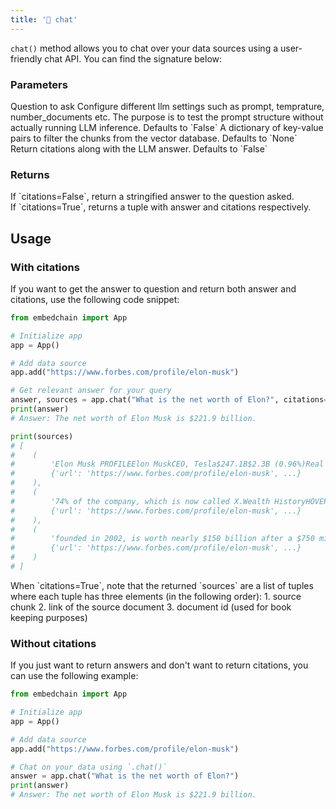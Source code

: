 ```yaml
---
title: '💬 chat'
---
```


`chat()` method allows you to chat over your data sources using a user-friendly chat API. You can find the signature below:

### Parameters

<ParamField path="input_query" type="str">
    Question to ask
</ParamField>
<ParamField path="config" type="BaseLlmConfig" optional>
    Configure different llm settings such as prompt, temprature, number_documents etc.
</ParamField>
<ParamField path="dry_run" type="bool" optional>
    The purpose is to test the prompt structure without actually running LLM inference. Defaults to `False`
</ParamField>
<ParamField path="where" type="dict" optional>
    A dictionary of key-value pairs to filter the chunks from the vector database. Defaults to `None`
</ParamField>
<ParamField path="citations" type="bool" optional>
    Return citations along with the LLM answer. Defaults to `False`
</ParamField>

### Returns

<ResponseField name="answer" type="str | tuple">
  If `citations=False`, return a stringified answer to the question asked. <br />
  If `citations=True`, returns a tuple with answer and citations respectively.
</ResponseField>

## Usage

### With citations

If you want to get the answer to question and return both answer and citations, use the following code snippet:

```python With Citations
from embedchain import App

# Initialize app
app = App()

# Add data source
app.add("https://www.forbes.com/profile/elon-musk")

# Get relevant answer for your query
answer, sources = app.chat("What is the net worth of Elon?", citations=True)
print(answer)
# Answer: The net worth of Elon Musk is $221.9 billion.

print(sources)
# [
#    (
#        'Elon Musk PROFILEElon MuskCEO, Tesla$247.1B$2.3B (0.96%)Real Time Net Worthas of 12/7/23 ...',
#        {'url': 'https://www.forbes.com/profile/elon-musk', ...}
#    ),
#    (
#        '74% of the company, which is now called X.Wealth HistoryHOVER TO REVEAL NET WORTH BY YEARForbes ...',
#        {'url': 'https://www.forbes.com/profile/elon-musk', ...}
#    ),
#    (
#        'founded in 2002, is worth nearly $150 billion after a $750 million tender offer in June 2023 ...',
#        {'url': 'https://www.forbes.com/profile/elon-musk', ...}
#    )
# ]
```

<Note>
When `citations=True`, note that the returned `sources` are a list of tuples where each tuple has three elements (in the following order):
1. source chunk
2. link of the source document
3. document id (used for book keeping purposes)
</Note>


### Without citations

If you just want to return answers and don't want to return citations, you can use the following example:

```python Without Citations
from embedchain import App

# Initialize app
app = App()

# Add data source
app.add("https://www.forbes.com/profile/elon-musk")

# Chat on your data using `.chat()`
answer = app.chat("What is the net worth of Elon?")
print(answer)
# Answer: The net worth of Elon Musk is $221.9 billion.
```
